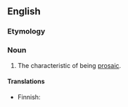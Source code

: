 ==English==

===Etymology===
{{suffix|prosaic|ness|lang=en}}

===Noun===
{{en-noun|-}}

# The characteristic of being [[prosaic]].

====Translations====
{{trans-top|characteristic}}
* Finnish: {{t+|fi|proosallisuus}}
{{trans-mid}}
{{trans-bottom}}